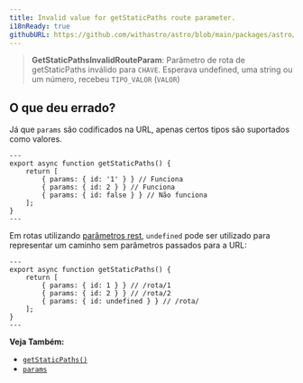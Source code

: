```yaml
---
title: Invalid value for getStaticPaths route parameter.
i18nReady: true
githubURL: https://github.com/withastro/astro/blob/main/packages/astro/src/core/errors/errors-data.ts
---
```


> **GetStaticPathsInvalidRouteParam**: Parâmetro de rota de getStaticPaths inválido para `CHAVE`. Esperava undefined, uma string ou um número, recebeu `TIPO_VALOR` (`VALOR`)

## O que deu errado?

Já que `params` são codificados na URL, apenas certos tipos são suportados como valores.

```astro title="/rota/[id].astro"
---
export async function getStaticPaths() {
	return [
		{ params: { id: '1' } } // Funciona
		{ params: { id: 2 } } // Funciona
		{ params: { id: false } } // Não funciona
	];
}
---
```

Em rotas utilizando [parâmetros rest](/pt-br/guides/routing/#parâmetros-rest), `undefined` pode ser utilizado para representar um caminho sem parâmetros passados para a URL:

```astro title="/rota/[...id].astro"
---
export async function getStaticPaths() {
	return [
		{ params: { id: 1 } } // /rota/1
		{ params: { id: 2 } } // /rota/2
		{ params: { id: undefined } } // /rota/
	];
}
---
```

**Veja Também:**
-  [`getStaticPaths()`](/pt-br/reference/api-reference/#getstaticpaths)
-  [`params`](/pt-br/reference/api-reference/#params)
